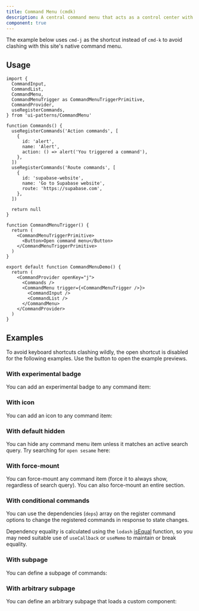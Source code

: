 ```yaml
---
title: Command Menu (cmdk)
description: A central command menu that acts as a control center with searchable actions.
component: true
---
```


The example below uses `cmd-j` as the shortcut instead of `cmd-k` to avoid clashing with this site's native command menu.

<ComponentPreview name="commandmenu-demo" peekCode wide />

## Usage

```tsx
import {
  CommandInput,
  CommandList,
  CommandMenu,
  CommandMenuTrigger as CommandMenuTriggerPrimitive,
  CommandProvider,
  useRegisterCommands,
} from 'ui-patterns/CommandMenu'
```

```tsx
function Commands() {
  useRegisterCommands('Action commands', [
    {
      id: 'alert',
      name: 'Alert',
      action: () => alert('You triggered a command'),
    },
  ])
  useRegisterCommands('Route commands', [
    {
      id: 'supabase-website',
      name: 'Go to Supabase website',
      route: 'https://supabase.com',
    },
  ])

  return null
}

function CommandMenuTrigger() {
  return (
    <CommandMenuTriggerPrimitive>
      <Button>Open command menu</Button>
    </CommandMenuTriggerPrimitive>
  )
}

export default function CommandMenuDemo() {
  return (
    <CommandProvider openKey="j">
      <Commands />
      <CommandMenu trigger={<CommandMenuTrigger />}>
        <CommandInput />
        <CommandList />
      </CommandMenu>
    </CommandProvider>
  )
}
```

## Examples

To avoid keyboard shortcuts clashing wildly, the open shortcut is disabled for the following examples. Use the button to open the example previews.

### With experimental badge

You can add an experimental badge to any command item:

<ComponentPreview name="commandmenu-badge" />

### With icon

You can add an icon to any command item:

<ComponentPreview name="commandmenu-icon" />

### With default hidden

You can hide any command menu item unless it matches an active search query. Try searching for `open sesame` here:

<ComponentPreview name="commandmenu-hidden" />

### With force-mount

You can force-mount any command item (force it to always show, regardless of search query). You can also force-mount an entire section.

<ComponentPreview name="commandmenu-force" />

### With conditional commands

You can use the dependencies (`deps`) array on the register command options to change the registered commands in response to state changes.

Dependency equality is calculated using the `lodash` [isEqual](https://lodash.com/docs/4.17.15#isEqual) function, so you may need suitable use of `useCallback` or `useMemo` to maintain or break equality.

<ComponentPreview name="commandmenu-conditional" />

### With subpage

You can define a subpage of commands:

<ComponentPreview name="commandmenu-subpage" />

### With arbitrary subpage

You can define an arbitrary subpage that loads a custom component:

<ComponentPreview name="commandmenu-subpage-custom" />
